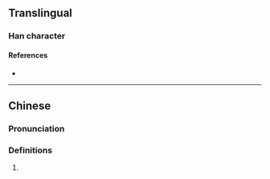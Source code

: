 {{character info/new}}
==Translingual==

===Han character===
{{Han char|rn=85|rad=水|as=14|sn=17|four=|canj=ETAB|ids=⿰氵幕}}

====References====
* {{Han ref|kx=0655.250|dkj=18485|dj=1065.220|hdz=31766.040|uh=6FD7|ud=28631}}

----

==Chinese==
{{zh-forms}}

===Pronunciation===
{{zh-pron
|m=mì
|c=mik6
|mc=y
|oc=y
|ma=
|cat=
}}

===Definitions===
{{zh-hanzi}}

# {{rfdef|lang=zh}}